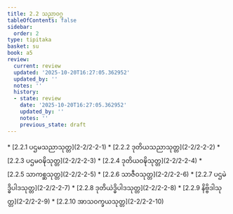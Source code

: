 ```yaml
---
title: 2.2 သညာဝဂ္ဂ
tableOfContents: false
sidebar:
  order: 2
type: tipitaka
basket: su
book: a5
review:
  current: review
  updated: '2025-10-20T16:27:05.362952'
  updated_by: ''
  notes: ''
  history:
  - state: review
    date: '2025-10-20T16:27:05.362952'
    updated_by: ''
    notes: ''
    previous_state: draft
---
```



<DynamicBreadcrumb />


<ReviewStatus review={frontmatter.review} showDetails={true} />

<HypothesisAnnotation frontmatter={frontmatter} />



<TableOfContents book="a5" section="2.2">
* [2.2.1 ပဌမသညာသုတ္တ](2-2/2-2-1)
* [2.2.2 ဒုတိယသညာသုတ္တ](2-2/2-2-2)
* [2.2.3 ပဌမဝဍ္ဎိသုတ္တ](2-2/2-2-3)
* [2.2.4 ဒုတိယဝဍ္ဎိသုတ္တ](2-2/2-2-4)
* [2.2.5 သာကစ္ဆသုတ္တ](2-2/2-2-5)
* [2.2.6 သာဇီဝသုတ္တ](2-2/2-2-6)
* [2.2.7 ပဌမဲဒ္ဓိပါဒသုတ္တ](2-2/2-2-7)
* [2.2.8 ဒုတိယဲဒ္ဓိပါဒသုတ္တ](2-2/2-2-8)
* [2.2.9 နိဗ္ဗိဒါသုတ္တ](2-2/2-2-9)
* [2.2.10 အာသဝက္ခယသုတ္တ](2-2/2-2-10)
</TableOfContents>